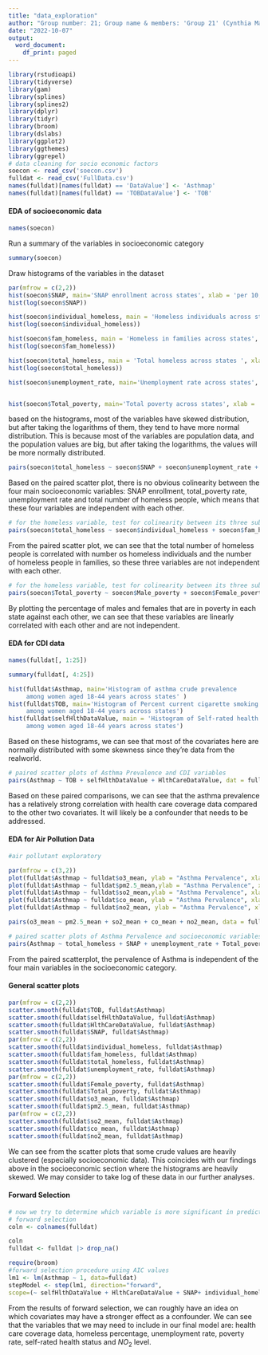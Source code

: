 ```yaml
---
title: "data_exploration"
author: "Group number: 21; Group name & members: 'Group 21' (Cynthia Ma, Pluto Zhang, Linfeng Hu)"
date: "2022-10-07"
output:
  word_document:
    df_print: paged
---
```


```r
library(rstudioapi)
library(tidyverse)
library(gam)
library(splines)
library(splines2)  
library(dplyr)
library(tidyr)
library(broom)
library(dslabs)
library(ggplot2)
library(ggthemes)
library(ggrepel)
# data cleaning for socio economic factors
soecon <- read_csv('soecon.csv')
fulldat <- read_csv('FullData.csv')
names(fulldat)[names(fulldat) == 'DataValue'] <- 'Asthmap'
names(fulldat)[names(fulldat) == 'TOBDataValue'] <- 'TOB'
```


#### EDA of socioeconomic data
```r
names(soecon)
```

Run a summary of the variables in socioeconomic category
```r
summary(soecon)
```

Draw histograms of the variables in the dataset
```r
par(mfrow = c(2,2))
hist(soecon$SNAP, main='SNAP enrollment across states', xlab = 'per 10,000 people' )
hist(log(soecon$SNAP))

hist(soecon$individual_homeless, main = 'Homeless individuals across states', xlab = 'per 10,000 people')
hist(log(soecon$individual_homeless))

hist(soecon$fam_homeless, main = 'Homeless in families across states', xlab = 'per 10,000 people')
hist(log(soecon$fam_homeless))

hist(soecon$total_homeless, main = 'Total homeless across states ', xlab = 'per 10,000 people')
hist(log(soecon$total_homeless))

hist(soecon$unemployment_rate, main='Unemployment rate across states', xlab = 'unemployment rate')


hist(soecon$Total_poverty, main='Total poverty across states', xlab = 'percentage of total population')

```


based on the histograms, most of the variables have skewed distribution, but after taking the logarithms of them, they tend to have more normal distribution. This is because most of the variables are population data, and the population values are big, but after taking the logarithms, the values will be more normally distributed.



```r
pairs(soecon$total_homeless ~ soecon$SNAP + soecon$unemployment_rate + soecon$Total_poverty )
```

Based on the paired scatter plot, there is no obvious colinearity between the four main socioeconomic variables: SNAP enrollment, total_poverty rate, unemployment rate and total number of homeless people, which means that these four variables are independent with each other. 


```r
# for the homeless variable, test for colinearity between its three subvariables 
pairs(soecon$total_homeless ~ soecon$individual_homeless + soecon$fam_homeless)
```

From the paired scatter plot, we can see that the total number of homeless people is correlated with number os homeless individuals and the number of homeless people in families, so these three variables are not independent with each other.
```r
# for the homeless variable, test for colinearity between its three subvariables 
pairs(soecon$Total_poverty ~ soecon$Male_poverty + soecon$Female_poverty)
```

By plotting the percentage of males and females that are in poverty in each state against each other, we can see that these variables are linearly correlated with each other and are not independent. 



#### EDA for CDI data
```r
names(fulldat[, 1:25])
```
```r
summary(fulldat[, 4:25])
```
```r
hist(fulldat$Asthmap, main='Histogram of asthma crude prevalence 
     among women aged 18-44 years across states' )
hist(fulldat$TOB, main='Histogram of Percent current cigarette smoking 
     among women aged 18-44 years across states')
hist(fulldat$selfHlthDataValue, main = 'Histogram of Self-rated health status 
     among women aged 18-44 years across states')
```
Based on these histograms, we can see that most of the covariates here are normally distributed with some skewness since they're data from the realworld.

```r
# paired scatter plots of Asthma Prevalence and CDI variables 
pairs(Asthmap ~ TOB + selfHlthDataValue + HlthCareDataValue, dat = fulldat)
```
Based on these paired comparisons, we can see that the asthma prevalence has a relatively strong correlation with health care coverage data compared to the other two covariates. It will likely be a confounder that needs to be addressed.


#### EDA for Air Pollution Data
```r
#air pollutant exploratory

par(mfrow = c(3,2))
plot(fulldat$Asthmap ~ fulldat$o3_mean, ylab = "Asthma Pervalence", xlab = "Ozone")
plot(fulldat$Asthmap ~ fulldat$pm2.5_mean,ylab = "Asthma Pervalence", xlab = "PM2.5")
plot(fulldat$Asthmap ~ fulldat$so2_mean,ylab = "Asthma Pervalence", xlab = "Sulfur Dioxide")
plot(fulldat$Asthmap ~ fulldat$co_mean, ylab = "Asthma Pervalence", xlab = "Carbon Monoxide")
plot(fulldat$Asthmap ~ fulldat$no2_mean, ylab = "Asthma Pervalence", xlab = "Nitrogen Dioxide")

pairs(o3_mean ~ pm2.5_mean + so2_mean + co_mean + no2_mean, data = fulldat)
```


```r
# paired scatter plots of Asthma Pervalence and socioeconomic variables 
pairs(Asthmap ~ total_homeless + SNAP + unemployment_rate + Total_poverty, dat = fulldat)

```

From the paired scatterplot, the pervalence of Asthma is independent of the four main variables in the socioeconomic category. 


#### General scatter plots
```r
par(mfrow = c(2,2))
scatter.smooth(fulldat$TOB, fulldat$Asthmap) 
scatter.smooth(fulldat$selfHlthDataValue, fulldat$Asthmap) 
scatter.smooth(fulldat$HlthCareDataValue, fulldat$Asthmap) 
scatter.smooth(fulldat$SNAP, fulldat$Asthmap) 
par(mfrow = c(2,2))
scatter.smooth(fulldat$individual_homeless, fulldat$Asthmap) 
scatter.smooth(fulldat$fam_homeless, fulldat$Asthmap)
scatter.smooth(fulldat$total_homeless, fulldat$Asthmap) 
scatter.smooth(fulldat$unemployment_rate, fulldat$Asthmap) 
par(mfrow = c(2,2))
scatter.smooth(fulldat$Female_poverty, fulldat$Asthmap) 
scatter.smooth(fulldat$Total_poverty, fulldat$Asthmap) 
scatter.smooth(fulldat$o3_mean, fulldat$Asthmap) 
scatter.smooth(fulldat$pm2.5_mean, fulldat$Asthmap) 
par(mfrow = c(2,2))
scatter.smooth(fulldat$so2_mean, fulldat$Asthmap) 
scatter.smooth(fulldat$co_mean, fulldat$Asthmap) 
scatter.smooth(fulldat$no2_mean, fulldat$Asthmap) 
```
We can see from the scatter plots that some crude values are heavily clustered (especially socioeconomic data). This coincides with our findings above in the socioeconomic section where the histograms are heavily skewed. We may consider to take log of these data in our further analyses.


#### Forward Selection

```r
# now we try to determine which variable is more significant in predicting the Asthma prevalence
# forward selection
coln <- colnames(fulldat)

coln
fulldat <- fulldat |> drop_na()

require(broom)
#forward selection procedure using AIC values 
lm1 <- lm(Asthmap ~ 1, data=fulldat)
stepModel <- step(lm1, direction="forward",
scope=(~ selfHlthDataValue + HlthCareDataValue + SNAP+ individual_homeless+fam_homeless+total_homeless+unemployment_rate+Male_poverty+Female_poverty+Total_poverty+o3_mean+pm2.5_mean+so2_mean+co_mean+no2_mean), data=fulldat)
```

From the results of forward selection, we can roughly have an idea on which covariates may have a stronger effect as a confounder. We can see that the variables that we may need to include in our final model are: health care coverage data, homeless percentage, unemployment rate, poverty rate, self-rated health status and $NO_2$ level.




